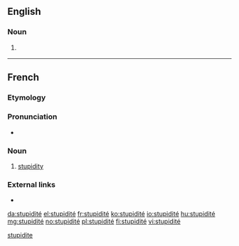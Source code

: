 ==English==

===Noun===
{{en-noun|?}}

# {{lb|en|rare}} {{alternative form of|stupidity|lang=en}}

[[Category:English terms spelled with É|stupidite]]

----

==French==

===Etymology===
{{etyl|la|fr}} {{m|la|stupiditas}}

===Pronunciation===
* {{IPA|/sty.pi.di.te/|lang=fr}}

===Noun===
{{fr-noun|f}}

# [[stupidity]]

===External links===
* {{R:TLFi}}

[[da:stupidité]]
[[el:stupidité]]
[[fr:stupidité]]
[[ko:stupidité]]
[[io:stupidité]]
[[hu:stupidité]]
[[mg:stupidité]]
[[no:stupidité]]
[[pl:stupidité]]
[[fi:stupidité]]
[[vi:stupidité]]